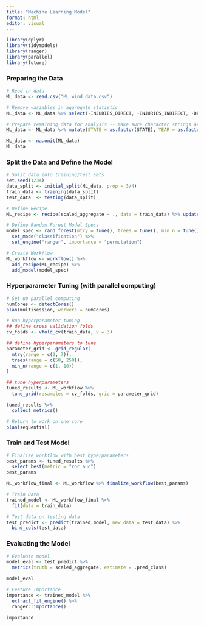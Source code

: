 ```yaml
---
title: "Machine Learning Model"
format: html
editor: visual
---
```


```r
library(dplyr)
library(tidymodels)
library(ranger)
library(parallel)
library(future)
```

### Preparing the Data

```r
# Read in data
ML_data <- read.csv("ML_wind_data.csv")

# Remove variables in aggregate statistic
ML_data <- ML_data %>% select(-INJURIES_DIRECT, -INJURIES_INDIRECT, -DEATHS_DIRECT, -DEATHS_INDIRECT, -DAMAGE_PROPERTY, -DAMAGE_CROPS, -aggregate_stat)

# Prepare remaining data for analysis -- make sure character strings are factors, etc.
ML_data <- ML_data %>% mutate(STATE = as.factor(STATE), YEAR = as.factor(YEAR), MONTH_NAME = as.factor(MONTH_NAME), EVENT_TYPE = as.factor(EVENT_TYPE), MAGNITUDE_TYPE = as.factor(MAGNITUDE_TYPE), scaled_aggregate = as.factor(scaled_aggregate))

ML_data <- na.omit(ML_data)
ML_data
```

### Split the Data and Define the Model

```r
# Split data into training/test sets
set.seed(1234)
data_split <- initial_split(ML_data, prop = 3/4)
train_data <- training(data_split)
test_data  <- testing(data_split)

# Define Recipe
ML_recipe <- recipe(scaled_aggregate ~ ., data = train_data) %>% update_role(EVENT_ID, new_role = "ID")

# Define Random Forest Model Specs
model_spec <- rand_forest(mtry = tune(), trees = tune(), min_n = tune()) %>%
  set_mode("classification") %>%
  set_engine("ranger", importance = "permutation")

# Create Workflow
ML_workflow <- workflow() %>%
  add_recipe(ML_recipe) %>%
  add_model(model_spec)
```

### Hyperparameter Tuning (with parallel computing)

```r
# Set up parallel computing
numCores <- detectCores()
plan(multisession, workers = numCores)

# Run hyperparameter tuning
## define cross validation folds
cv_folds <- vfold_cv(train_data, v = 3)

## define hyperparameters to tune
parameter_grid <- grid_regular(
  mtry(range = c(2, 7)),
  trees(range = c(50, 250)),
  min_n(range = c(1, 10))
)

## tune hyperparameters
tuned_results <- ML_workflow %>%
  tune_grid(resamples = cv_folds, grid = parameter_grid) 

tuned_results %>%
  collect_metrics()

# Return to work on one core
plan(sequential)
```

### Train and Test Model

```r
# Finalize workflow with best hyperparameters
best_params <- tuned_results %>%
  select_best(metric = "roc_auc")
best_params

ML_workflow_final <- ML_workflow %>% finalize_workflow(best_params)

# Train Data
trained_model <- ML_workflow_final %>%
  fit(data = train_data)

# Test data on testing data
test_predict <- predict(trained_model, new_data = test_data) %>%
  bind_cols(test_data)
```

### Evaluating the Model

```r
# Evaluate model
model_eval <- test_predict %>%
  metrics(truth = scaled_aggregate, estimate = .pred_class)

model_eval

# Feature Importance
importance <- trained_model %>%
  extract_fit_engine() %>%
  ranger::importance()

importance
```